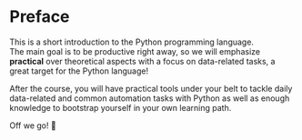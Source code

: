 # Preface {.unnumbered}
This is a short introduction to the Python programming language.   
The main goal is to be productive right away, so we will emphasize **practical** over theoretical aspects with a focus on data-related tasks, a great target for the Python language!

After the course, you will have practical tools under your belt to tackle daily data-related and common automation tasks with Python as well as enough knowledge to bootstrap yourself in your own learning path.

Off we go! 🚀
